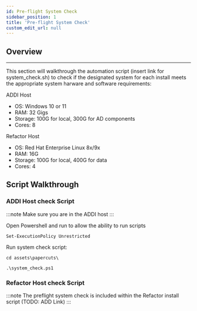 ```yaml
---
id: Pre-flight System Check
sidebar_position: 1
title: 'Pre-flight System Check'
custom_edit_url: null
---
```


## Overview
------------------------
This section will walkthrough the automation script (insert link for system_check.sh) to check if the designated system for each install meets the appropriate system harware and software requirements:

ADDI Host
- OS: Windows 10 or 11 
- RAM: 32 Gigs
- Storage: 100G for local, 300G for AD components
- Cores: 8

Refactor Host
- OS: Red Hat Enterprise Linux 8x/9x
- RAM: 16G
- Storage: 100G for local, 400G for data
- Cores: 4

## Script Walkthrough

### ADDI Host check Script

:::note
Make sure you are in the ADDI host
:::

Open Powershell and run to allow the ability to run scripts
```tsx
Set-ExecutionPolicy Unrestricted
```

Run system check script:
```tsx
cd assets\papercuts\
```
```tsx
.\system_check.ps1
```

### Refactor Host check Script
:::note
The preflight system check is included within the Refactor install script (TODO: ADD Link)
:::

